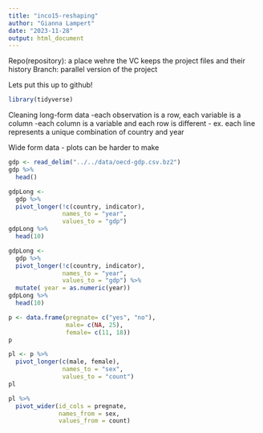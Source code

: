 ```yaml
---
title: "inco15-reshaping"
author: "Gianna Lampert"
date: "2023-11-28"
output: html_document
---
```

Repo(repository): a place wehre the VC keeps the project files and their history
Branch: parallel version of the project 

Lets put this up to github!

```r
library(tidyverse)
```
Cleaning long-form data 
 -each observation is a row, each variable is a column 
 -each column is a variable and each row is different 
 - ex. each line represents a unique combination of country and year 

Wide form data
- plots can be harder to make
```r
gdp <- read_delim("../../data/oecd-gdp.csv.bz2")
gdp %>% 
  head()
```
```r
gdpLong <- 
  gdp %>% 
  pivot_longer(!c(country, indicator),
               names_to = "year",
               values_to = "gdp")
gdpLong %>% 
  head(10)
```
```r
gdpLong <- 
  gdp %>% 
  pivot_longer(!c(country, indicator),
               names_to = "year",
               values_to = "gdp") %>% 
  mutate( year = as.numeric(year))
gdpLong %>% 
  head(10)
```
```r
p <- data.frame(pregnate= c("yes", "no"),
                male= c(NA, 25),
                female= c(11, 18))
p
```
```r
pl <- p %>% 
  pivot_longer(c(male, female),
               names_to = "sex",
               values_to = "count")
pl
```
```r
pl %>% 
  pivot_wider(id_cols = pregnate, 
              names_from = sex,
              values_from = count)
```


